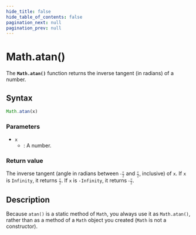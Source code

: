 ```yaml
---
hide_title: false
hide_table_of_contents: false
pagination_next: null
pagination_prev: null
---
```

# Math.atan()

The **`Math.atan()`** function returns the inverse tangent (in radians) of a number.

## Syntax

```js
Math.atan(x)
```

### Parameters

- `x`
  - : A number.

### Return value

The inverse tangent (angle in radians between <math><semantics><mrow><mo>-</mo><mfrac><mi>π</mi><mn>2</mn></mfrac></mrow><annotation encoding="TeX">-\frac{\pi}{2}</annotation></semantics></math> and <math><semantics><mfrac><mi>π</mi><mn>2</mn></mfrac><annotation encoding="TeX">\frac{\pi}{2}</annotation></semantics></math>, inclusive) of `x`. If `x` is `Infinity`, it returns <math><semantics><mfrac><mi>π</mi><mn>2</mn></mfrac><annotation encoding="TeX">\frac{\pi}{2}</annotation></semantics></math>. If `x` is `-Infinity`, it returns <math><semantics><mrow><mo>-</mo><mfrac><mi>π</mi><mn>2</mn></mfrac></mrow><annotation encoding="TeX">-\frac{\pi}{2}</annotation></semantics></math>.

## Description

Because `atan()` is a static method of `Math`, you always use it as `Math.atan()`, rather than as a method of a `Math` object you created (`Math` is not a constructor).
